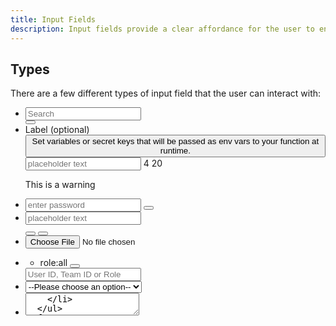 ```yaml
---
title: Input Fields
description: Input fields provide a clear affordance for the user to enter and edit text, be easily discoverable, efficient and accessible. They typically appear in forms or dialogue modals.
---
```


## Types

There are a few different types of input field that the user can interact with:

<Preview center>

<form class="form">
  <ul class="form-list">
    <li class="form-item">
      <div class="input-text-wrapper is-with-end-button">
        <input type="search" placeholder="Search" />
        <div class="icon-search" aria-hidden="true"></div>
        <button class="x-button" aria-label="Clear search">
          <span class="icon-x" aria-hidden="true"></span>
        </button>
      </div>
    </li>
    <li class="form-item">
      <label class="label is-required">Label</label>
      <span class="optional">(optional)</span>
      <button class="tooltip" aria-label="variables info">
        <span class="icon-info" aria-hidden="true"></span>
        <span class="tooltip-popup" role="tooltip">
          Set variables or secret keys that will be passed as env vars to your
          function at runtime.
        </span>
      </button>
      <div class="input-text-wrapper">
        <input
          type="text"
          class="input-text is-warning u-padding-inline-end-56"
          placeholder="placeholder text"
        />
        <span class="text-counter">
          <span class="text-counter-count">4</span>
          <span class="text-counter-separator"></span>
          <span class="text-counter-max">20</span>
        </span>
      </div>
      <p class="helper u-warning u-margin-block-start-8">
        <span class="icon-exclamation" aria-hidden="true"></span>
        <span class="text">This is a warning</span>
      </p>
    </li>
    <li class="form-item">
      <div class="input-text-wrapper">
        <input
          type="password"
          class="input-text"
          placeholder="enter password"
        />
        <button class="show-password-button" aria-label="show password">
          <span class="icon-eye" aria-hidden="true"></span>
        </button>
      </div>
    </li>
    <li class="form-item">
      <div class="input-text-wrapper" style="--amount-of-buttons:2">
        <input type="text" placeholder="placeholder text" />
        <div class="options-list">
          <button
            class="options-list-button"
            aria-label="show password / hide password"
          >
            <span class="icon-eye" aria-hidden="true"></span>
          </button>
          <button class="options-list-button" aria-label="copy text">
            <span class="icon-duplicate" aria-hidden="true"></span>
          </button>
        </div>
      </div>
    </li>
    <li class="form-item">
      <input type="file" name="file" id="file-file" size="1" required="" />
    </li>
    <li class="form-item">
      <div class="tags-input">
        <div class="tags">
          <ul class="tags-list">
            <li class="tags-item">
              <div class="input-tag">
                <span class="tag-text">role:all</span>
                <button
                  class="input-tag-delete-button"
                  aria-label="delete all:role tag"
                >
                  <span class="icon-x" aria-hidden="true"></span>
                </button>
              </div>
            </li>
          </ul>
        </div>
        <input
          type="text"
          class="tags-input-text"
          placeholder="User ID, Team ID or Role"
        />
      </div>
    </li>
    <li class="form-item">
      <div class="select">
        <select name="pets" id="pet-select">
          <option value="">--Please choose an option--</option>
          <option value="dog">Dog</option>
          <option value="cat">Cat</option>
          <option value="hamster">Hamster</option>
          <option value="parrot">Parrot</option>
          <option value="spider">Spider</option>
          <option value="goldfish">Goldfish</option>
        </select>
        <span class="icon-cheveron-down" aria-hidden="true"></span>
      </div>
    </li>
    <li class="form-item">
      <textarea class="input-text" placeholder="Type here..." />
    </li>
  </ul>
</form>

</Preview>

## States

States can be applied to all inputs fields:

| Attribute  | Type     |                                                                                                                          |
| ---------- | -------- | ------------------------------------------------------------------------------------------------------------------------ |
| -          | Default  | Default text input                                                                                                       |
| `disabled` | Disabled | Used in case the user can’t interact with an input field                                                                 |
| `readonly` | Readonly | Used in case the user can’t change the content in the input field. Sometimes in read-only fields there is a copy button. |

<Preview center>
  <form class="form">
    <ul class="form-list">
      <li class="form-item">
        <input type="text" class="input-text" value="placeholder text" />
      </li>
      <li class="form-item">
        <input type="text" class="input-text" value="placeholder text" disabled />
      </li>
      <li class="form-item">
        <input type="text" class="input-text" value="placeholder text" readonly />
      </li>
    </ul>
  </form>
</Preview>

## Helper Text

A helper text provides assistance to the user in completing an input field. Use `helper` class to add a helper text below an input field.

| Class       | Type    |                                                                                                                                                            |
| ----------- | ------- | ---------------------------------------------------------------------------------------------------------------------------------------------------------- |
| -           | Default | Used to provide information about what should be entered into the input field.                                                                             |
| `u-success` | Success | An indication that the information entered into a field is valid/correct.                                                                                  |
| `u-warning` | Warning | Used underneath the input field when the user provides incorrect information. This message should provide contextual instructions on how to fix the error. |
| `u-error`   | Error   | An indication that the information entered into a field is invalid/incorrect.                                                                              |

<Preview center>
  <p class="helper">
    <span class="icon-info" aria-hidden="true"></span>
    <span class="text">This is a helper</span>
  </p>
  <p class="helper u-success">
    <span class="icon-check-circle" aria-hidden="true"></span>
    <span class="text">This is success</span>
  </p>
  <p class="helper u-warning">
    <span class="icon-exclamation" aria-hidden="true"></span>
    <span class="text">This is a warning</span>
  </p>
  <p class="helper u-error">
    <span class="icon-exclamation-circle" aria-hidden="true"></span>
    <span class="text">This is an error</span>
  </p>

</Preview>

## Input with All Parameters Applied

<Preview center overflow>
  <div>
    <label class="label is-required">Common label</label>
    <span class="optional">(optional)</span>
    <button class="tooltip" aria-label="variables info">
      <span class="icon-info" aria-hidden="true"></span>
      <span class="tooltip-popup" role="tooltip">
        Set variables or secret keys that will be passed as env vars to your
        function at runtime.
      </span>
    </button>
    <div class="input-text-wrapper">
      <input
        type="text"
        class="input-text is-warning u-padding-inline-end-56"
        placeholder="placeholder text"
      />
      <span class="text-counter">
        <span class="text-counter-count">4</span>
        <span class="text-counter-separator"></span>
        <span class="text-counter-max">20</span>
      </span>
    </div>
    <p class="helper u-warning u-margin-block-start-8">
      <span class="icon-exclamation" aria-hidden="true"></span>
      <span class="text">This is a warning</span>
    </p>
  </div>
</Preview>
